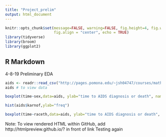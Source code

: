 ```yaml
---
title: "Project_prelim"
output: html_document
---
```


```r
knitr::opts_chunk$set(message=FALSE, warning=FALSE, fig.height=4, fig.width=5, 
                      fig.align = "center", echo = TRUE)
library(tidyverse) 
library(broom) 
library(ggplot2)
```

## R Markdown

4-8-19 Preliminary EDA

```r
aids <- readr::read_csv("http://pages.pomona.edu/~jsh04747/courses/math150/AIDSdata.csv",na=c("NA", "*"))
aids # to view data
```


```r
boxplot(time~sex,data=aids, ylab="time to AIDS diagnosis or death", names=c("male", "female"))
```

```r
hist(aids$karnof,ylab="freq")
```

```r
boxplot(time~raceth,data=aids, ylab="time to AIDS diagnosis or death", names=c("white", "black", "his", "asian, pacific", "amer native"))
```


Note: To view rendered HTML within GitHub, add http://htmlpreview.github.io/? in front of link
Testing again 

